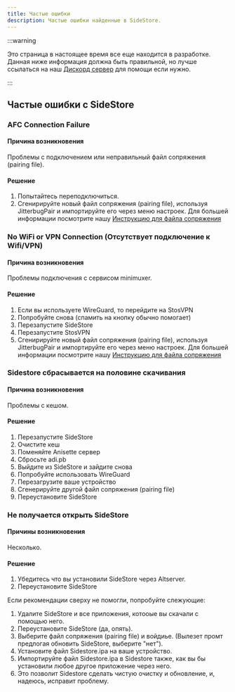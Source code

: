 ```yaml
---
title: Частые ошибки
description: Частые ошибки найденные в SideStore.
---
```


:::warning

Это страница в настоящее время все еще находится в разработке. Данная ниже информация должна быть правильной, но лучше  ссылаться на наш [Дискорд сервер](https://discord.com/invite/sidestore) для помощи если нужно.

:::

## Частые ошибки с SideStore

### AFC Connection Failure
#### Причина возникновения
Проблемы с подключением или неправильный файл сопряжения (pairing file).
#### Решение
1. Попытайтесь переподключиться.
2. Сгенирируйте новый файл сопряжения (pairing file), используя JitterbugPair и импортируйте его через меню настроек. Для большей информации посмотрите нашу [Инструкцию для файла сопряжения](/docs/installation/pairing-file)

### No WiFi or VPN Connection (Отсутствует подключение к Wifi/VPN)
#### Причина возникновения
Проблемы подключения с сервисом minimuxer.
#### Решение
1. Если вы используете WireGuard, то перейдите на StosVPN
2. Попробуйте снова (спамить на кнопку обычно помогает)
3. Перезапустите SideStore
4. Перезапустите StosVPN
5. Сгенирируйте новый файл сопряжения (pairing file), используя JitterbugPair и импортируйте его через меню настроек. Для большей информации посмотрите нашу [Инструкцию для файла сопряжения](/docs/installation/pairing-file)

### Sidestore сбрасывается на половине скачивания
#### Причина возникновения
Проблемы с кешом.
#### Решение
1. Перезапустите SideStore
2. Очистите кеш
3. Поменяйте Anisette сервер
4. Сбросьте adi.pb
5. Выйдите из SideStore и зайдите снова
6. Попробуйте использовать WireGuard
7. Перезагрузите ваше устройство
8. Сгенерируйте другой файл сопряжения (pairing file)
9. Переустановите SideStore

### Не получается открыть SideStore
#### Причины возникновения
Несколько.
#### Решение
1. Убедитесь что вы установили SideStore через Altserver.
2. Переустановите SideStore

Если рекомендации сверху не помогли, попробуйте слежующие:

1. Удалите SideStore и все приложения, котооые вы скачали с помощью него.
2. Переустановите SideStore (да, опять).
3. Выберите файл сопряжения (pairing file) и войдиье. (Вылезет промт предлогая обновить SideStore, выберите "нет").
4. Установите файл Sidestore.ipa на ваше устройство.
5. Импортируйте файл Sidestore.ipa в Sidestore также, как вы бы установили любое другое приложение через него.
6. Это позволит Sidestore сделать чистую очистку и обновление, и, надеюсь, исправит проблему.
